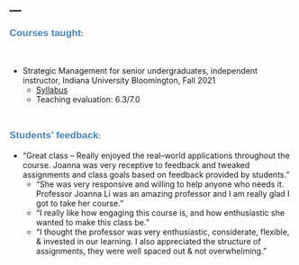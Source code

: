 ---
---

<link rel="stylesheet" href="style.css" type="text/css">

**<span style="color:#4682b4; font-size: 13pt; font-family:'Arial'">Courses taught<span>**:

&nbsp;

<p style="color:#778899; font-size: 13pt; font-family:'Arial'">
  + Strategic Management for senior undergraduates, independent instructor, Indiana University Bloomington, Fall 2021 
    + [Syllabus](files/course/Syllabus J375_Joanna Li Fall 2021.pdf)
    + Teaching evaluation: 6.3/7.0 </p>

&nbsp;

**<span style="color:#4682b4; font-size: 13pt; font-family:'Arial'">Students' feedback<span>**:

<p style="color:#778899; font-size: 13pt; font-family:'Arial'">
  + "Great class – Really enjoyed the real–world applications throughout the course. Joanna was very receptive to feedback and tweaked assignments and class goals based on feedback provided by students."
  + "She was very responsive and willing to help anyone who needs it. Professor Joanna Li was an amazing professor and I am really glad I got to take her course."
  + "I really like how engaging this course is, and how enthusiastic she wanted to make this class be."
  + "I thought the professor was very enthusiastic, considerate, flexible, & invested in our learning. I also appreciated the structure of assignments, they were well spaced out & not overwhelming."</p>
